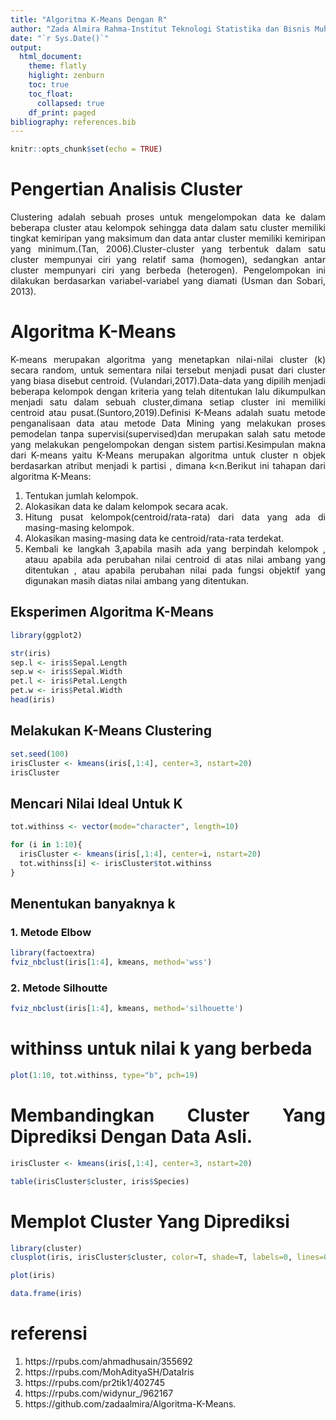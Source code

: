 ```yaml
---
title: "Algoritma K-Means Dengan R"
author: "Zada Almira Rahma-Institut Teknologi Statistika dan Bisnis Muhammadiyah"
date: "`r Sys.Date()`"
output: 
  html_document:
    theme: flatly
    higlight: zenburn
    toc: true
    toc_float:
      collapsed: true
    df_print: paged
bibliography: references.bib
---
```


```{=html}
<style>
body{
text-align: justify}
</style>
```
```r
knitr::opts_chunk$set(echo = TRUE)
```

# Pengertian Analisis Cluster
Clustering adalah sebuah proses untuk mengelompokan data ke dalam beberapa cluster atau kelompok sehingga data dalam satu cluster memiliki tingkat kemiripan yang maksimum dan data antar cluster memiliki kemiripan yang minimum.(Tan, 2006).Cluster-cluster yang terbentuk dalam
satu cluster mempunyai ciri yang relatif sama (homogen), sedangkan antar cluster
mempunyari ciri yang berbeda (heterogen). Pengelompokan ini dilakukan
berdasarkan variabel-variabel yang diamati (Usman dan Sobari, 2013).



# Algoritma K-Means

K-means merupakan algoritma yang menetapkan nilai-nilai cluster (k) secara random, untuk sementara nilai tersebut menjadi pusat dari cluster yang biasa disebut centroid. (Vulandari,2017).Data-data yang dipilih menjadi beberapa kelompok dengan kriteria yang telah ditentukan lalu dikumpulkan menjadi satu dalam sebuah cluster,dimana setiap cluster ini memiliki centroid atau pusat.(Suntoro,2019).Definisi K-Means adalah suatu metode penganalisaan data atau metode Data Mining yang melakukan proses pemodelan tanpa supervisi(supervised)dan merupakan salah satu metode yang melakukan pengelompokan dengan sistem partisi.Kesimpulan makna dari K-means yaitu K-Means merupakan algoritma untuk cluster n objek berdasarkan atribut menjadi k partisi , dimana k<n.Berikut ini tahapan dari algoritma K-Means:

1. Tentukan jumlah kelompok.
2. Alokasikan data ke dalam kelompok secara acak.
3. Hitung pusat kelompok(centroid/rata-rata) dari data      yang ada di masing-masing kelompok.
4. Alokasikan masing-masing data ke centroid/rata-rata      terdekat.
5. Kembali ke langkah 3,apabila masih ada yang berpindah kelompok , atauu apabila ada perubahan nilai centroid di atas nilai ambang yang ditentukan , atau apabila perubahan nilai pada fungsi objektif yang digunakan masih diatas nilai ambang yang ditentukan.

## Eksperimen Algoritma K-Means


```r
library(ggplot2)

str(iris)
sep.l <- iris$Sepal.Length
sep.w <- iris$Sepal.Width
pet.l <- iris$Petal.Length
pet.w <- iris$Petal.Width
head(iris)

```

## Melakukan K-Means Clustering

```r
set.seed(100)
irisCluster <- kmeans(iris[,1:4], center=3, nstart=20)
irisCluster
```

## Mencari Nilai Ideal Untuk K

```r
tot.withinss <- vector(mode="character", length=10)

for (i in 1:10){
  irisCluster <- kmeans(iris[,1:4], center=i, nstart=20)
  tot.withinss[i] <- irisCluster$tot.withinss
}
```



## Menentukan banyaknya k


### 1. Metode Elbow
```r
library(factoextra)
fviz_nbclust(iris[1:4], kmeans, method='wss')
```


### 2. Metode Silhoutte

```r
fviz_nbclust(iris[1:4], kmeans, method='silhouette')
```

# withinss untuk nilai k yang berbeda

```r
plot(1:10, tot.withinss, type="b", pch=19)
```

# Membandingkan Cluster Yang Diprediksi Dengan Data Asli.

```r
irisCluster <- kmeans(iris[,1:4], center=3, nstart=20)
```
```r
table(irisCluster$cluster, iris$Species)
```

# Memplot Cluster Yang Diprediksi

```r
library(cluster)
clusplot(iris, irisCluster$cluster, color=T, shade=T, labels=0, lines=0)
```


```r
plot(iris)
```
```r
data.frame(iris)
```



# referensi


1. https://rpubs.com/ahmadhusain/355692
2. https://rpubs.com/MohAdityaSH/DataIris
3. https://rpubs.com/pr2tik1/402745
4. https://rpubs.com/widynur_/962167
5. https://github.com/zadaalmira/Algoritma-K-Means.
